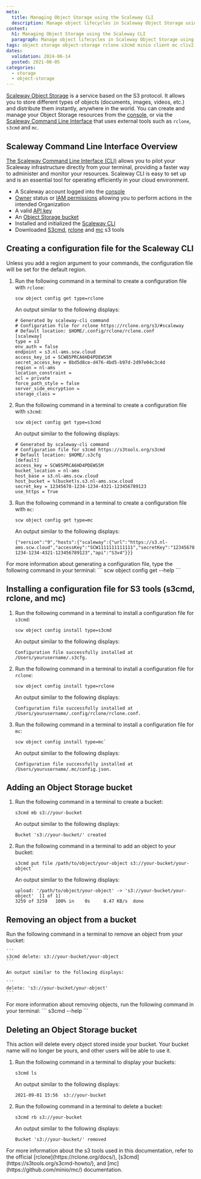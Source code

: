 ```yaml
---
meta:
  title: Managing Object Storage using the Scaleway CLI
  description: Manage object lifecycles in Scaleway Object Storage using CLI v2 commands.
content:
  h1: Managing Object Storage using the Scaleway CLI
  paragraph: Manage object lifecycles in Scaleway Object Storage using CLI v2 commands.
tags: object storage object-storage rclone s3cmd minio client mc cliv2 cli scw
dates:
  validation: 2024-06-14
  posted: 2021-08-05
categories:
  - storage
  - object-storage
---
```


[Scaleway Object Storage](/storage/object/concepts/#object-storage) is a service based on the S3 protocol. It allows you to store different types of objects (documents, images, videos, etc.) and distribute them instantly, anywhere in the world. You can create and manage your Object Storage resources from the [console](https://console.scaleway.com/login/), or via the [Scaleway Command Line Interface](/developer-tools/scaleway-cli/quickstart/) that uses external tools such as `rclone`, `s3cmd` and `mc`.

## Scaleway Command Line Interface Overview

[The Scaleway Command Line Interface (CLI)](/developer-tools/scaleway-cli/quickstart/) allows you to pilot your Scaleway infrastructure directly from your terminal, providing a faster way to administer and monitor your resources. Scaleway CLI is easy to set up and is an essential tool for operating efficiently in your cloud environment. 

<Macro id="requirements" />

- A Scaleway account logged into the [console](https://console.scaleway.com/)
- [Owner](/identity-and-access-management/iam/concepts/#owner) status or [IAM permissions](/identity-and-access-management/iam/concepts/#permission) allowing you to perform actions in the intended Organization
- A valid [API key](/identity-and-access-management/iam/how-to/create-api-keys/)
- An [Object Storage bucket](/storage/object/how-to/create-a-bucket/)
- Installed and initialized the [Scaleway CLI](/developer-tools/scaleway-cli/quickstart/)
- Downloaded [S3cmd](https://github.com/s3tools/s3cmd/), [rclone](https://rclone.org/downloads/) and [mc](https://github.com/minio/mc/) s3 tools


## Creating a configuration file for the Scaleway CLI

<Message type="important">
  Unless you add a region argument to your commands, the configuration file will be set for the default region.
</Message>

1. Run the following command in a terminal to create a configuration file with `rclone`:

    ```
    scw object config get type=rclone
    ```

    An output similar to the following displays:

    ```
    # Generated by scaleway-cli command
    # Configuration file for rclone https://rclone.org/s3/#scaleway
    # Default location: $HOME/.config/rclone/rclone.conf
    [scaleway]
    type = s3
    env_auth = false
    endpoint = s3.nl-ams.scw.cloud
    access_key_id = SCW85PRCA6HD4PDEWS5M
    secret_access_key = 8bd5d8ce-d476-4bd5-b97d-2d97e04c3c4d
    region = nl-ams
    location_constraint =
    acl = private
    force_path_style = false
    server_side_encryption =
    storage_class =
    ```
2. Run the following command in a terminal to create a configuration file with `s3cmd`:

    ```
    scw object config get type=s3cmd
    ```
    An output similar to the following displays:

    ```
    # Generated by scaleway-cli command
    # Configuration file for s3cmd https://s3tools.org/s3cmd
    # Default location: $HOME/.s3cfg
    [default]
    access_key = SCW85PRCA6HD4PDEWS5M
    bucket_location = nl-ams
    host_base = s3.nl-ams.scw.cloud
    host_bucket = %(bucket)s.s3.nl-ams.scw.cloud
    secret_key = 12345678-1234-1234-4321-123456789123
    use_https = True
    ```
3. Run the following command in a terminal to create a configuration file with `mc`:
    ```
    scw object config get type=mc
    ```

    An output similar to the following displays:

    ```
    {"version":"9","hosts":{"scaleway":{"url":"https://s3.nl-ams.scw.cloud","accessKey":"SCW1111111111111","secretKey":"12345678-1234-1234-4321-123456789123","api":"S3v4"}}}
    ```

<Message type="note">
  For more information about generating a configuration file, type the following command in your terminal:
  ```
   scw object config get --help
  ```
</Message>

## Installing a configuration file for S3 tools (s3cmd, rclone, and mc)

1. Run the following command in a terminal to install a configuration file for `s3cmd`:
    ```
    scw object config install type=s3cmd
    ```

    An output similar to the following displays:

    ```
    Configuration file successfully installed at /Users/yourusername/.s3cfg.
    ```
2. Run the following command in a terminal to install a configuration file for `rclone`:
    
    ```
    scw object config install type=rclone
    ```

    An output similar to the following displays:

    ```
    Configuration file successfully installed at /Users/yourusername/.config/rclone/rclone.conf.
    ```
3. Run the following command in a terminal to install a configuration file for `mc`:

    ```
    scw object config install type=mc`
    ```

    An output similar to the following displays:

    ```
    Configuration file successfully installed at /Users/yourusername/.mc/config.json.
    ```

## Adding an Object Storage bucket

1. Run the following command in a terminal to create a bucket:

    ```
    s3cmd mb s3://your-bucket
    ```

    An output similar to the following displays:

    ```
    Bucket 's3://your-bucket/' created
    ```

2. Run the following command in a terminal to add an object to your bucket:

    ```
    s3cmd put file /path/to/object/your-object s3://your-bucket/your-object`
    ```

    An output similar to the following displays:

    ```
    upload: '/path/to/object/your-object' -> 's3://your-bucket/your-object'  [1 of 1]
    3259 of 3259   100% in    0s     8.47 KB/s  done
    ```

## Removing an object from a bucket

Run the following command in a terminal to remove an object from your bucket:

    ```
    s3cmd delete: s3://your-bucket/your-object
    ```

    An output similar to the following displays:

    ```
    delete: 's3://your-bucket/your-object'
    ```

<Message type="note">
  For more information about removing objects, run the following command in your terminal:
  ```
  s3cmd --help
  ```
</Message>

## Deleting an Object Storage bucket

<Message type="important">
  This action will delete every object stored inside your bucket. Your bucket name will no longer be yours, and other users will be able to use it.
</Message>

1. Run the following command in a terminal to display your buckets:

    ```
    s3cmd ls
    ```

    An output similar to the following displays:

    ```
    2021-09-01 15:56  s3://your-bucket
    ```

2. Run the following command in a terminal to delete a bucket:

    `s3cmd rb s3://your-bucket`

    An output similar to the following displays:

    ```
    Bucket 's3://your-bucket/' removed
    ```

<Message type="tip">
  For more information about the s3 tools used in this documentation, refer to the official [rclone](https://rclone.org/docs/), [s3cmd](https://s3tools.org/s3cmd-howto/), and [mc](https://github.com/minio/mc/) documentation.
</Message>


